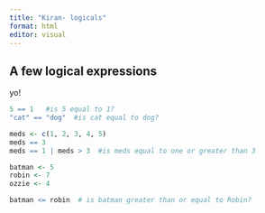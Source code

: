 ```yaml
---
title: "Kiran- logicals"
format: html
editor: visual
---
```


## A few logical expressions

yo!

```r
5 == 1   #is 5 equal to 1?
"cat" == "dog"  #is cat equal to dog?

meds <- c(1, 2, 3, 4, 5)
meds == 3
meds == 1 | meds > 3  #is meds equal to one or greater than 3

batman <- 5
robin <- 7
ozzie <- 4

batman <= robin  # is batman greater than or equal to Robin?
```

